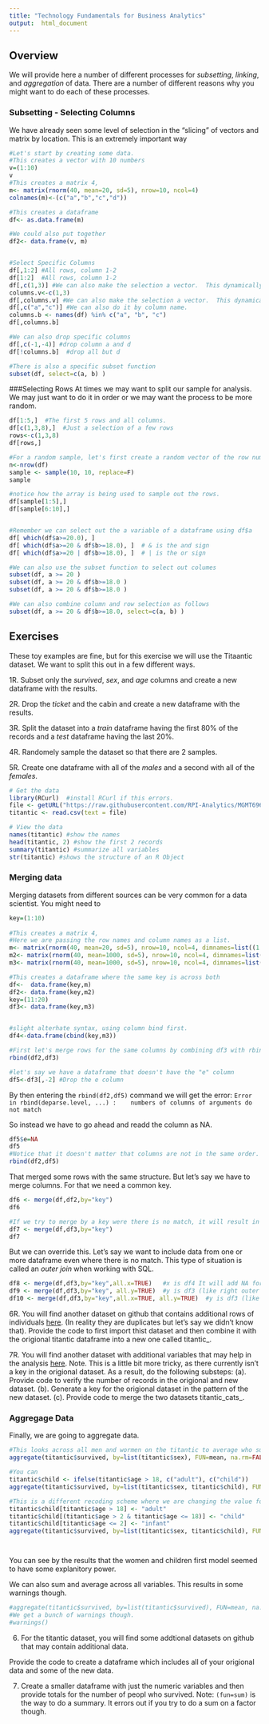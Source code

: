 ```yaml
---
title: "Technology Fundamentals for Business Analytics"
output:  html_document
---
```


## Overview 

We will provide here a number of different processes for *subsetting*, *linking*, and *aggregation* of data. There are a number of different reasons why you might want to do each of these processes.  

### Subsetting - Selecting Columns
We have already seen some level of selection in the "slicing" of vectors and matrix by location. This is an extremely important way  

```r
#Let's start by creating some data.
#This creates a vector with 10 numbers
v=(1:10)
v
#This creates a matrix 4,
m<- matrix(rnorm(40, mean=20, sd=5), nrow=10, ncol=4)
colnames(m)<-(c("a","b","c","d"))

#This creates a dataframe
df<- as.data.frame(m)

#We could also put together 
df2<- data.frame(v, m)


#Select Specific Columns
df[,1:2] #All rows, column 1-2
df[1:2]  #All rows, column 1-2
df[,c(1,3)] #We can also make the selection a vector.  This dynamically creates a vector.
columns.v<-c(1,3)
df[,columns.v] #We can also make the selection a vector.  This dynamically creates a vector.
df[,c("a","c")] #We can also do it by column name.
columns.b <- names(df) %in% c("a", "b", "c")
df[,columns.b]

#We can also drop specific columns
df[,c(-1,-4)] #drop column a and d
df[!columns.b]  #drop all but d

#There is also a specific subset function
subset(df, select=c(a, b) )

```

###Selecting Rows
At times we may want to split our sample for analysis.  We may just want to do it in order or we may want the process to be more random. 
 

```r
df[1:5,]  #The first 5 rows and all columns.
df[c(1,3,8),]  #Just a selection of a few rows
rows<-c(1,3,8)
df[rows,]
```
```r
#For a random sample, let's first create a random vector of the row numbers.
n<-nrow(df)
sample <- sample(10, 10, replace=F)
sample
```

```r
#notice how the array is being used to sample out the rows. 
df[sample[1:5],]
df[sample[6:10],]


#Remember we can select out the a variable of a dataframe using df$a
df[ which(df$a>=20.0), ] 
df[ which(df$a>=20 & df$b>=18.0), ]  # & is the and sign
df[ which(df$a>=20 | df$b>=18.0), ]  # | is the or sign

#We can also use the subset function to select out columes
subset(df, a >= 20 )
subset(df, a >= 20 & df$b>=18.0 )
subset(df, a >= 20 & df$b>=18.0 )

#We can also combine column and row selection as follows
subset(df, a >= 20 & df$b>=18.0, select=c(a, b) )
```


## Exercises
These toy examples are fine, but for this exercise we will use the Titaantic dataset. We want to split this out in a few different ways.  

1R. Subset only the *survived*, *sex*, and *age* columns and create a new dataframe with the results.

2R. Drop the *ticket* and the cabin and create a new dataframe with the results.

3R. Split the dataset into a *train* dataframe having the first 80% of the records and a *test* dataframe having the last 20%. 

4R. Randomely sample the dataset so that there are 2 samples.

5R. Create one dataframe with all of the *males* and a second with all of the *females*. 


```r
# Get the data
library(RCurl)  #install RCurl if this errors. 
file <- getURL("https://raw.githubusercontent.com/RPI-Analytics/MGMT6963-2015/master/data/titantic_train.csv")
titantic <- read.csv(text = file)

# View the data
names(titantic) #show the names
head(titantic, 2) #show the first 2 records
summary(titantic) #summarize all variables
str(titantic) #shows the structure of an R Object

```


### Merging data
Merging datasets from different sources can be very common for a data scientist.  You might need to 


```r
key=(1:10)
 
#This creates a matrix 4,
#Here we are passing the row names and column names as a list. 
m<- matrix(rnorm(40, mean=20, sd=5), nrow=10, ncol=4, dimnames=list((1:10),c("a","b","c","d")))
m2<- matrix(rnorm(40, mean=1000, sd=5), nrow=10, ncol=4, dimnames=list((1:10),c("e","f","g","h")))
m3<- matrix(rnorm(40, mean=1000, sd=5), nrow=10, ncol=4, dimnames=list((1:10),c("e","f","g","h")))

#This creates a dataframe where the same key is across both
df<-  data.frame(key,m)
df2<- data.frame(key,m2)
key=(11:20)
df3<- data.frame(key,m3)


#slight alterhate syntax, using column bind first.
df4<-data.frame(cbind(key,m3))

#First let's merge rows for the same columns by combining df3 with rbind.  Key is that these have to have the same columns
rbind(df2,df3)

#let's say we have a dataframe that doesn't have the "e" column
df5<-df3[,-2] #Drop the e column
```
By then entering the `rbind(df2,df5)` command we will get the error: 
`Error in rbind(deparse.level, ...) : 
  numbers of columns of arguments do not match`

So instead we have to go ahead and readd the column as NA.

```r
df5$e=NA
df5
#Notice that it doesn't matter that columns are not in the same order.
rbind(df2,df5)
```

That merged some rows with the same structure.  But let's say we have to merge columns.  For that we need a common key.

```r
df6 <- merge(df,df2,by="key")
df6

#If we try to merge by a key were there is no match, it will result in 0 rows.
df7 <- merge(df,df3,by="key")
df7
```
But we can override this.  Let's say we want to include data from one or more dataframe even where there is no match.  This type of situation is called an *outer join* when working with SQL.

```r
df8 <- merge(df,df3,by="key",all.x=TRUE)   #x is df4 It will add NA for other (like left outer join)
df9 <- merge(df,df3,by="key", all.y=TRUE)  #y is df3 (like right outer join)
df10 <- merge(df,df3,by="key",all.x=TRUE, all.y=TRUE)  #y is df3 (like full outer join)
```
6R. You will find another dataset on github that contains additional rows of individuals [here](https://raw.githubusercontent.com/RPI-Analytics/MGMT6963-2015/gh-pages/assets/data/titantic_morerows.csv). (In reality they are duplicates but let's say we didn't know that). Provide the code to first import thist dataset and then combine it with the origional titantic dataframe into a new one called titantic_<yourlastname>. 

7R. You will find another dataset with additional variables that may help in the analysis [here](https://raw.githubusercontent.com/RPI-Analytics/MGMT6963-2015/gh-pages/assets/data/titantic_morecolumns.csv). Note. This is a little bit more tricky, as there currently isn't a key in the origional dataset. As a result, do the following substeps: (a). Provide code to verify the number of records in the origional and new dataset. (b). Generate a key for the origional dataset in the pattern of the new dataset. (c). Provide code to merge the two datasets titantic_cats_<yourlastname>.




### Aggregage Data  
Finally, we are going to aggregate data.  

```r

#This looks across all men and wormen on the titantic to average who survived.
aggregate(titantic$survived, by=list(titantic$sex), FUN=mean, na.rm=FALSE)

#You can 
titantic$child <- ifelse(titantic$age > 18, c("adult"), c("child")) 
aggregate(titantic$survived, by=list(titantic$sex, titantic$child), FUN=mean, na.rm=FALSE)

#This is a different recoding scheme where we are changing the value for the selected rows were the condition is met
titantic$child[titantic$age > 18] <- "adult"
titantic$child[(titantic$age > 2 & titantic$age <= 18)] <- "child"
titantic$child[titantic$age <= 2] <- "infant"
aggregate(titantic$survived, by=list(titantic$sex, titantic$child), FUN=mean, na.rm=FALSE)




```
You can see by the results that the women and children first model seemed to have some explanitory power. 

We can also sum and average across all variables. This results in some warnings though.

```r
#aggregate(titantic$survived, by=list(titantic$survived), FUN=mean, na.rm=FALSE)
#We get a bunch of warnings though.
#warnings()


```

6. For the titantic dataset, you will find some addtional datasets on github that may contain additional data.

Provide the code to create a dataframe which includes all of your origional data and some of the new data. 

7. Create a smaller dataframe with just the numeric variables and then provide totals for the number of peopl who survived. Note:  `(fun=sum)` is the way to do a summary.  It errors out if you try to do a sum on a factor though. 








